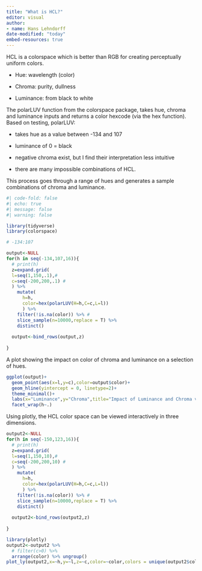 ```yaml
---
title: "What is HCL?"
editor: visual
author:
- name: Hans Lehndorff
date-modified: "today"
embed-resources: true
---
```


HCL is a colorspace which is better than RGB for creating perceptually uniform colors.

-   Hue: wavelength (color)

-   Chroma: purity, dullness

-   Luminance: from black to white

The polarLUV function from the colorspace package, takes hue, chroma and luminance inputs and returns a color hexcode (via the hex function). Based on testing, polarLUV:

-   takes hue as a value between -134 and 107

-   luminance of 0 = black

-   negative chroma exist, but I find their interpretation less intuitive

-   there are many impossible combinations of HCL.

This process goes through a range of hues and generates a sample combinations of chroma and luminance.

```r
#| code-fold: false
#| echo: true
#| message: false
#| warning: false

library(tidyverse)
library(colorspace)

# -134:107

output<-NULL
for(h in seq(-134,107,16)){
  # print(h)
  z=expand.grid(
  l=seq(1,150,.1),#
  c=seq(-200,200,.1) #
  ) %>% 
    mutate(
      h=h,
      color=hex(polarLUV(H=h,C=c,L=l))
      ) %>% 
    filter(!is.na(color)) %>% #
    slice_sample(n=10000,replace = T) %>% 
    distinct()
  
  output<-bind_rows(output,z)
  
}

```

A plot showing the impact on color of chroma and luminance on a selection of hues.

```r
ggplot(output)+
  geom_point(aes(x=l,y=c),color=output$color)+
  geom_hline(yintercept = 0, linetype=2)+
  theme_minimal()+
  labs(x="Luminance",y="Chroma",title="Impact of Luminance and Chroma variation for a sample of Hues")+
  facet_wrap(h~.)

```

Using plotly, the HCL color space can be viewed interactively in three dimensions.

```r
output2<-NULL
for(h in seq(-150,123,16)){
  # print(h)
  z=expand.grid(
  l=seq(1,150,10),#
  c=seq(-200,200,10) #
  ) %>% 
    mutate(
      h=h,
      color=hex(polarLUV(H=h,C=c,L=l))
      ) %>% 
    filter(!is.na(color)) %>% #
    slice_sample(n=10000,replace = T) %>% 
    distinct()
  
  output2<-bind_rows(output2,z)
  
}

library(plotly)
output2<-output2 %>% 
  # filter(c>0) %>% 
  arrange(color) %>% ungroup()
plot_ly(output2,x=~h,y=~l,z=~c,color=~color,colors = unique(output2$color))

```

